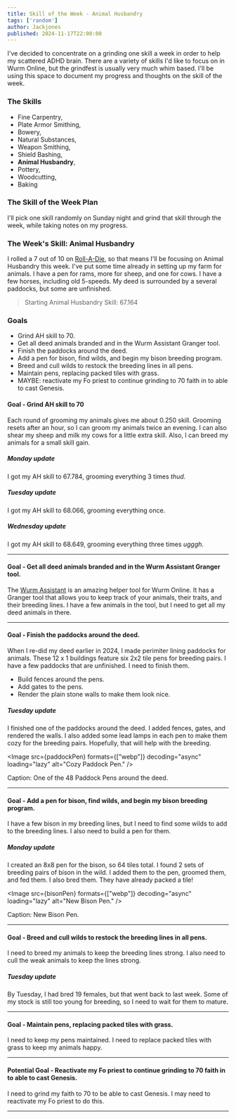 ```yaml
---
title: Skill of the Week - Animal Husbandry
tags: ['random']
author: Jackjones
published: 2024-11-17T22:00:00
---
```


I've decided to concentrate on a grinding one skill a week in order to help my scattered ADHD brain. There are a variety of skills I'd like to focus on in Wurm Online, but the grindfest is usually very much whim based. I'll be using this space to document my progress and thoughts on the skill of the week.

### The Skills

- Fine Carpentry,
- Plate Armor Smithing,
- Bowery,
- Natural Substances,
- Weapon Smithing,
- Shield Bashing,
- **Animal Husbandry**,
- Pottery,
- Woodcutting,
- Baking

### The Skill of the Week Plan

I'll pick one skill randomly on Sunday night and grind that skill through the week, while taking notes on my progress.

### The Week's Skill: Animal Husbandry

I rolled a 7 out of 10 on [Roll-A-Die](https://rolladie.net/roll-a-d10-die), so that means I'll be focusing on Animal Husbandry this week. I've put some time already in setting up my farm for animals. I have a pen for rams, more for sheep, and one for cows. I have a few horses, including old 5-speeds. My deed is surrounded by a several paddocks, but some are unfinished.

> Starting Animal Husbandry Skill: 67.164

### Goals

- Grind AH skill to 70.
- Get all deed animals branded and in the Wurm Assistant Granger tool.
- Finish the paddocks around the deed.
- Add a pen for bison, find wilds, and begin my bison breeding program.
- Breed and cull wilds to restock the breeding lines in all pens.
- Maintain pens, replacing packed tiles with grass.
- MAYBE: reactivate my Fo priest to continue grinding to 70 faith in to able to cast Genesis.

#### Goal - Grind AH skill to 70

Each round of grooming my animals gives me about 0.250 skill. Grooming resets after an hour, so I can groom my animals twice an evening. I can also shear my sheep and milk my cows for a little extra skill. Also, I can breed my animals for a small skill gain.

##### Monday update

I got my AH skill to 67.784, grooming everything 3 times *thud*.

##### Tuesday update

I got my AH skill to 68.066, grooming everything once.

##### Wednesday update

I got my AH skill to 68.649, grooming everything three times *ugggh*.

<hr />

#### Goal - Get all deed animals branded and in the Wurm Assistant Granger tool.

The [Wurm Assistant](https://forum.wurmonline.com/index.php?/topic/68031-wurm-assistant-enrich-your-wurm-experience/) is an amazing helper tool for Wurm Online. It has a Granger tool that allows you to keep track of your animals, their traits, and their breeding lines. I have a few animals in the tool, but I need to get all my deed animals in there.

<hr />

#### Goal - Finish the paddocks around the deed.

When I re-did my deed earlier in 2024, I made perimiter lining paddocks for animals. These 12 x 1 buildings feature six 2x2 tile pens for breeding pairs. I have a few paddocks that are unfinished. I need to finish them.

- Build fences around the pens.
- Add gates to the pens.
- Render the plain stone walls to make them look nice.

##### Tuesday update

I finished one of the paddocks around the deed. I added fences, gates, and rendered the walls. I also added some lead lamps in each pen to make them cozy for the breeding pairs. Hopefully, that will help with the breeding.

<Image
    src={paddockPen}
    formats={["webp"]}
    decoding="async"
    loading="lazy"
    alt="Cozy Paddock Pen." />

Caption: One of the 48 Paddock Pens around the deed.

<hr />

#### Goal - Add a pen for bison, find wilds, and begin my bison breeding program.

I have a few bison in my breeding lines, but I need to find some wilds to add to the breeding lines. I also need to build a pen for them.

##### Monday update

I created an 8x8 pen for the bison, so 64 tiles total. I found 2 sets of breeding pairs of bison in the wild. I added them to the pen, groomed them, and fed them. I also bred them. They have already packed a tile!

<Image
    src={bisonPen}
    formats={["webp"]}
    decoding="async"
    loading="lazy"
    alt="New Bison Pen." />

Caption: New Bison Pen.

<hr />

#### Goal - Breed and cull wilds to restock the breeding lines in all pens.

I need to breed my animals to keep the breeding lines strong. I also need to cull the weak animals to keep the lines strong.

##### Tuesday update

By Tuesday, I had bred 19 females, but that went back to last week. Some of my stock is still too young for breeding, so I need to wait for them to mature.

<hr />

#### Goal - Maintain pens, replacing packed tiles with grass.

I need to keep my pens maintained. I need to replace packed tiles with grass to keep my animals happy.

<hr />

#### Potential Goal - Reactivate my Fo priest to continue grinding to 70 faith in to able to cast Genesis.

I need to grind my faith to 70 to be able to cast Genesis. I may need to reactivate my Fo priest to do this.

<hr />